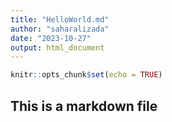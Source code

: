 ```yaml
---
title: "HelloWorld.md"
author: "saharalizada"
date: "2023-10-27"
output: html_document
---
```


```r
knitr::opts_chunk$set(echo = TRUE)
```

## This is a markdown file
